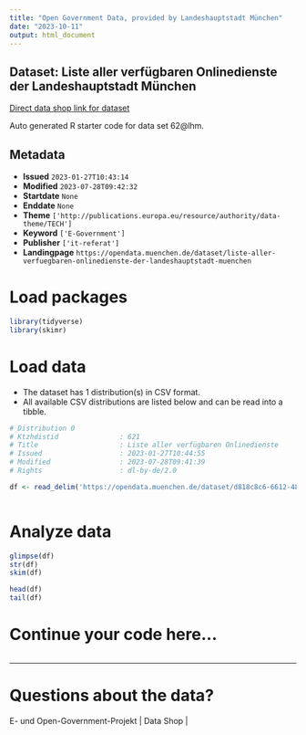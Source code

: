 ```yaml
---
title: "Open Government Data, provided by Landeshauptstadt München"
date: "2023-10-11"
output: html_document
---
```


## Dataset: Liste aller verfügbaren Onlinedienste der Landeshauptstadt München

[Direct data shop link for dataset](https://opendata.muenchen.de/dataset/liste-aller-verfuegbaren-onlinedienste-der-landeshauptstadt-muenchen)

Auto generated R starter code for data set 62@lhm.

## Metadata

- **Issued** `2023-01-27T10:43:14`
- **Modified** `2023-07-28T09:42:32`
- **Startdate** `None`
- **Enddate** `None`
- **Theme** `['http://publications.europa.eu/resource/authority/data-theme/TECH']`
- **Keyword** `['E-Government']`
- **Publisher** `['it-referat']`
- **Landingpage** `https://opendata.muenchen.de/dataset/liste-aller-verfuegbaren-onlinedienste-der-landeshauptstadt-muenchen`


# Load packages

```r

library(tidyverse)
library(skimr)

```

# Load data

-   The dataset has 1 distribution(s) in CSV format.
-   All available CSV distributions are listed below and can be read into a tibble.

```r

# Distribution 0
# Ktzhdistid               : 621
# Title                    : Liste aller verfügbaren Onlinedienste 
# Issued                   : 2023-01-27T10:44:55
# Modified                 : 2023-07-28T09:41:39
# Rights                   : dl-by-de/2.0

df <- read_delim('https://opendata.muenchen.de/dataset/d818c8c6-6612-480e-9ca9-68dd56995805/resource/9292d1f9-4ac2-422d-ad6f-ad92070a66e0/download/onlineleistungen-lhm.csv')



```

# Analyze data

```r

glimpse(df)
str(df)
skim(df)

head(df)
tail(df)

```

# Continue your code here...

```r

```

------------------------------------------------------------------------

# Questions about the data?

E- und Open-Government-Projekt | Data Shop | 
